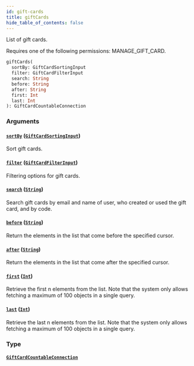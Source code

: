 ```yaml
---
id: gift-cards
title: giftCards
hide_table_of_contents: false
---
```


List of gift cards.

Requires one of the following permissions: MANAGE_GIFT_CARD.

```graphql
giftCards(
  sortBy: GiftCardSortingInput
  filter: GiftCardFilterInput
  search: String
  before: String
  after: String
  first: Int
  last: Int
): GiftCardCountableConnection
```

### Arguments

#### [`sortBy`](#) ([`GiftCardSortingInput`](../../../developer/api-reference/inputs/gift-card-sorting-input))

Sort gift cards.

#### [`filter`](#) ([`GiftCardFilterInput`](../../../developer/api-reference/inputs/gift-card-filter-input))

Filtering options for gift cards.

#### [`search`](#) ([`String`](../../../developer/api-reference/scalars/string))

Search gift cards by email and name of user, who created or used the gift card, and by code.

#### [`before`](#) ([`String`](../../../developer/api-reference/scalars/string))

Return the elements in the list that come before the specified cursor.

#### [`after`](#) ([`String`](../../../developer/api-reference/scalars/string))

Return the elements in the list that come after the specified cursor.

#### [`first`](#) ([`Int`](../../../developer/api-reference/scalars/int))

Retrieve the first n elements from the list. Note that the system only allows fetching a maximum of 100 objects in a single query.

#### [`last`](#) ([`Int`](../../../developer/api-reference/scalars/int))

Retrieve the last n elements from the list. Note that the system only allows fetching a maximum of 100 objects in a single query.

### Type

#### [`GiftCardCountableConnection`](../../../developer/api-reference/objects/gift-card-countable-connection)
